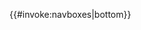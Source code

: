 <noinclude>{{navboxes top}}</noinclude>{{#invoke:navboxes|bottom}}<noinclude>
{{documentation|content=
{{Uses Lua|Module:Navboxes}}
This template may be used in conjunction with {{tl|navboxes top}} to create a collapsible container for a group of navboxes.  When used together, the function is similar to {{tl|navboxes}} but without passing the list of navboxes through the module, which may help circumvent template include size limits.}}
</noinclude>